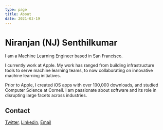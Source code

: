 ```yaml
---
type: page
title: About
date: 2021-03-19
---
```


# Niranjan (NJ) Senthilkumar

I am a Machine Learning Engineer based in San Francisco.

I currently work at Apple. My work has ranged from building infrastructure tools to serve machine learning teams, to now collaborating on innovative machine learning initiatives.

Prior to Apple, I created iOS apps with over 100,000 downloads, and studied Computer Science at Cornell. I am passionate about software and its role in disrupting large facets across industries.

## Contact
[Twitter](https://twitter.com/njkumarr), [Linkedin](https://www.linkedin.com/in/niranjansenthilkumar), [Email](njkumar128@gmail.com)
